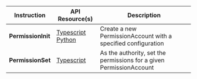 
<table>
  <thead>
    <tr>
      <th>Instruction</th>
      <th>API Resource(s)</th>
      <th>Description</th>
    </tr>
  </thead>
  <tbody>
    <tr>
      <td>
        <b>PermissionInit</b>
      </td>
      <td>
        <a className="nowrap" href="/api/ts/classes/PermissionAccount#create">
          <SiTypescript className="devicons__nowrap" /> Typescript
        </a>
        <br />
        <a
          className="nowrap"
          href="/api/py/permission#permissioninitparams-objects"
        >
          <SiPython className="devicons__nowrap" /> Python
        </a>
      </td>
      <td>
        <Typography>
          Create a new PermissionAccount with a specified configuration
        </Typography>
      </td>
    </tr>
    <tr>
      <td>
        <b>PermissionSet</b>
      </td>
      <td>
        <a className="nowrap" href="/api/ts/classes/PermissionAccount#set">
          <SiTypescript className="devicons__nowrap" /> Typescript
        </a>
      </td>
      <td>
        <Typography>
          As the authority, set the permissions for a given PermissionAccount
        </Typography>
      </td>
    </tr>
  </tbody>
</table>
